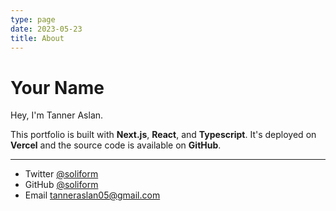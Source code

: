 ```yaml
---
type: page
date: 2023-05-23
title: About
---
```


# Your Name

Hey, I'm Tanner Aslan.

This portfolio is built with **Next.js**, **React**, and **Typescript**. It's deployed on **Vercel** and the source code is available on **GitHub**.

---

- Twitter [@soliform](https://twitter.com/soliform)
- GitHub [@soliform](https://github.com/soliform)
- Email tanneraslan05@gmail.com
